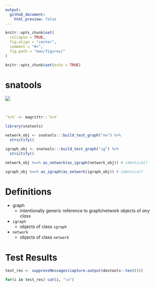```yaml
---
output: 
  github_document:
    html_preview: false
---
```


<!-- README.Rmd generates README.md. -->

```r
knitr::opts_chunk$set(
  collapse = TRUE, 
  fig.align = "center",
  comment = "#>",
  fig.path = "man/figures/"
)

knitr::opts_chunk$set(echo = TRUE)
```


# snatools
<!-- <img src="http://res.cloudinary.com/syknapptic/image/upload/v1516468904/logo_rd5ifq.png" align="right" height="160px" width="240px" /> -->

[![](https://img.shields.io/badge/devel%20version-0.1-red.svg)](https://github.com/knapply/snatools)

<br>

```r
`%>%` <- magrittr::`%>%`
```


```r
library(snatools)

network_obj <- snatools:::build_test_graph("nw") %>% 
  strictify()

igraph_obj <- snatools:::build_test_graph("ig") %>% 
  strictify()

network_obj %==% as_network(as_igraph(network_obj)) # identical?

igraph_obj %==% as_igraph(as_network(igraph_obj)) # identical?
```

# Definitions

* graph
    + intentionally generic reference to graph/network objects of _any class_
* `igraph`
    + objects of class `igraph`
* `network`
    + objects of class `network`

# Test Results

```r
test_res <- suppressMessages(capture.output(devtools::test()))

for(i in test_res) cat(i, "\n")
```


